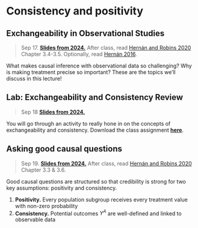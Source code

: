 
# Consistency and positivity

## Exchangeability in Observational Studies

> Sep 17. [**Slides from 2024.**](assets/slides/3-1_intro.pdf) After class, read [Hernán and Robins 2020](https://www.hsph.harvard.edu/miguel-hernan/causal-inference-book/) Chapter 3.4-3.5. Optionally, read [Hernán 2016](https://www.ncbi.nlm.nih.gov/pmc/articles/PMC5207342/).

What makes causal inference with observational data so challenging? Why is making treatment precise so important? These are the topics we'll discuss in this lecture!


## Lab: Exchangeability and Consistency Review

> Sep 18 [**Slides from 2024.**](assets/discussions/discussion4-class_activity_solutions.pdf)

You will go through an activity to really hone in on the concepts of exchangeability and consistency. Download the class assignment [**here**](assets/discussions/discussion-9-18.pdf).

## Asking good causal questions

> Sep 19. [**Slides from 2024.**](assets/slides/3-2_good_questions.pdf) After class, read [Hernán and Robins 2020](https://www.hsph.harvard.edu/miguel-hernan/causal-inference-book/) Chapter 3.3 & 3.6. 

Good causal questions are structured so that credibility is strong for two key assumptions: positivity and consistency.

1. **Positivity.** Every population subgroup receives every treatment value with non-zero probability
2. **Consistency.** Potential outcomes $Y^A$ are well-defined and linked to observable data

